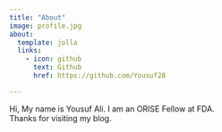 ```yaml
---
title: "About"
image: profile.jpg
about:
  template: jolla
  links:
    - icon: github
      text: Github
      href: https://github.com/Yousuf28

---
```


Hi, My name is Yousuf Ali. I am an ORISE Fellow at FDA.  
Thanks for visiting my blog.
